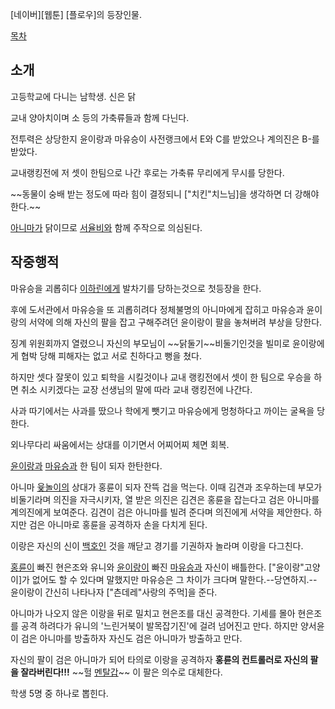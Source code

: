 [네이버][웹툰] [플로우]의 등장인물. 


[[목차]]
== 소개 ==

고등학교에 다니는 남학생. 신은 닭

교내 양아치이며 소 등의 가축류들과 함께 다닌다. 

전투력은 상당한지 윤이랑과 마유승이 사전랭크에서 E와 C를 받았으나 계의진은 B-를 받았다. 

교내랭킹전에 저 셋이 한팀으로 나간 후로는 가축류 무리에게 무시를 당한다. 

~~동물이 숭배 받는 정도에 따라 힘이 결정되니 ["치킨"치느님]을 생각하면 더 강해야한다.~~

[[아니마]]가 닭이므로 [[서율비]]와 함께 주작으로 의심된다.


== 작중행적 ==

마유승을 괴롭히다 [[이하린]]에게 발차기를 당하는것으로 첫등장을 한다. 

후에 도서관에서 마유승을 또 괴롭히려다 정체불명의 아니마에게 잡히고 마유승과 윤이랑의 서약에 의해 자신의 팔을 잡고 구해주려던 윤이랑이 팔을 놓쳐버려 부상을 당한다. 

징계 위원회까지 열렸으니 자신의 부모님이 ~~닭둘기~~비둘기인것을 빌미로 윤이랑에게 협박 당해 피해자는 없고 서로 친하다고 뻥을 쳤다. 

하지만 셋다 잘못이 있고 퇴학을 시킬것이나 교내 랭킹전에서 셋이 한 팀으로 우승을 하면 취소 시키겠다는 교장 선생님의 말에 따라 교내 랭킹전에 나간다. 

사과 따기에서는 사과를 땄으나 학에게 뺏기고 마유승에게 멍청하다고 까이는 굴욕을 당한다. 

외나무다리 싸움에서는 상대를 이기면서 어찌어찌 체면 회복. 

[[윤이랑]]과 [[마유승]]과 한 팀이 되자 한탄한다.

아니마 [[윷놀이]]의 상대가 홍륜이 되자 잔뜩 겁을 먹는다.
이때 김견과 조우하는데 부모가 비둘기라며 의진을 자극시키자, 열 받은 의진은 김견은 홍륜을 잡는다고 검은 아니마를 계의진에게 보여준다. 김견이 검은 아니마를 빌려 준다며 의진에게 서약을 제안한다.
하지만 검은 아니마로 홍륜을 공격하자 손을 다치게 된다. 

이랑은 자신의 신이 [[백호]]인 것을 깨닫고 경기를 기권하자 놀라며 이랑을 다그친다.

[[홍륜]]이 빠진 현은조와 유니와 [[윤이랑]]이 빠진 [[마유승]]과 자신이 배틀한다. ["윤이랑"고양이]가 없어도 할 수 있다며 말했지만 마유승은 그 차이가 크다며 말한다.--당연하지.--
윤이랑이 간신히 나타나자 ["츤데레"사랑의 주먹]을 준다.

아니마가 나오지 않은 이랑을 뒤로 밀치고 현은조를 대신 공격한다. 기세를 몰아 현은조를 공격 하려다가 유니의 '느린거북이 발목잡기진'에 걸려 넘어진고 만다. 하지만 양서윤이 검은 아니마를 방출하자 자신도 검은 아니마가 방출하고 만다.

자신의 팔이 검은 아니마가 되어 타의로 이랑을 공격하자 '''홍륜의 컨트롤러로 자신의 팔을 잘라버린다!!!''' ~~헐 [[멘탈갑]]~~ 이 팔은 의수로 대체한다.
 
학생 5명 중 하나로 뽑힌다.

